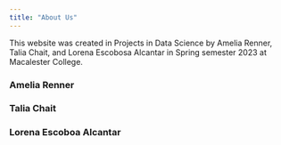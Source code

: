 ```yaml
---
title: "About Us"
---
```


This website was created in Projects in Data Science by Amelia Renner, Talia Chait, and Lorena Escobosa Alcantar in Spring semester 2023 at Macalester College.

### Amelia Renner 



### Talia Chait 



### Lorena Escoboa Alcantar 
